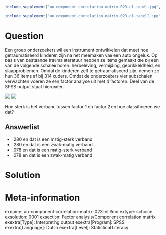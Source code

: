 ```r
include_supplement("uu-component-correlation-matrix-023-nl-tabel.jpg", recursive = TRUE)
```

```r
include_supplement("uu-component-correlation-matrix-023-nl-tabel2.jpg", recursive = TRUE)
```

Question
========

Een groep onderzoekers wil een instrument ontwikkelen dat meet hoe getraumatiseerd kinderen zijn na het meemaken van een auto ongeluk. Op basis van bestaande trauma literatuur hebben ze items gemaakt die bij een van de volgende schalen horen: herbeleving, vermijding, geprikkeldheid, en slaapproblemen. Omdat de kinderen zelf te getraumatiseerd zijn, nemen ze hun 36 items af bij 314 ouders.  Omdat de onderzoekers vier subschalen verwachten voeren ze een factor analyse uit met 4 factoren. Deel van de SPSS output staat hieronder.

![](uu-component-correlation-matrix-023-nl-tabel.jpg)
![](uu-component-correlation-matrix-023-nl-tabel2.jpg)

Hoe sterk is het verband tussen factor 1 en factor 2 en hoe classificeren we dat?

Answerlist
----------
* .280 en dat is een matig-sterk verband
* .280 en dat is een zwak-matig verband
* .078 en dat is een matig-sterk verband
* .078 en dat is een zwak-matig verband

Solution
========



Meta-information
================
exname: uu-component-correlation-matrix-023-nl.Rmd
extype: schoice
exsolution: 0001
exsection: Factor analysis/Component correlation matrix
exextra[Type]: Interpreting output
exextra[Program]: SPSS
exextra[Language]: Dutch
exextra[Level]: Statistical Literacy
